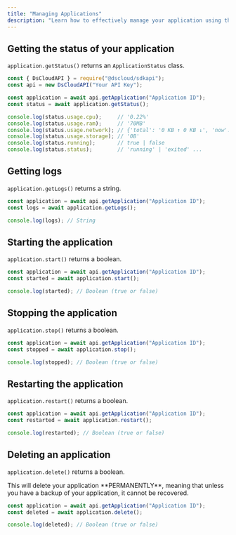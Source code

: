 ```yaml
---
title: "Managing Applications"
description: "Learn how to effectively manage your application using the Ds Cloud library. This guide covers accessing application status, viewing logs, starting, stopping, restarting, and deleting your application."
---
```


## Getting the status of your application

`application.getStatus()` returns an `ApplicationStatus` class.

```javascript
const { DsCloudAPI } = require("@dscloud/sdkapi");
const api = new DsCloudAPI("Your API Key");

const application = await api.getApplication("Application ID");
const status = await application.getStatus();

console.log(status.usage.cpu);     // '0.22%'
console.log(status.usage.ram);     // '70MB'
console.log(status.usage.network); // {'total': '0 KB ↑ 0 KB ↓', 'now': '0 KB ↑ 0 KB ↓'}
console.log(status.usage.storage); // '0B'
console.log(status.running);       // true | false
console.log(status.status);        // 'running' | 'exited' ...
```

## Getting logs

`application.getLogs()` returns a string.

```javascript
const application = await api.getApplication("Application ID");
const logs = await application.getLogs();

console.log(logs); // String
```

## Starting the application

`application.start()` returns a boolean.

```javascript
const application = await api.getApplication("Application ID");
const started = await application.start();

console.log(started); // Boolean (true or false)
```

## Stopping the application

`application.stop()` returns a boolean.

```javascript
const application = await api.getApplication("Application ID");
const stopped = await application.stop();

console.log(stopped); // Boolean (true or false)
```

## Restarting the application

`application.restart()` returns a boolean.

```javascript
const application = await api.getApplication("Application ID");
const restarted = await application.restart();

console.log(restarted); // Boolean (true or false)
```

## Deleting an application

`application.delete()` returns a boolean.

<Warning>
    This will delete your application **PERMANENTLY**, meaning that unless you have a backup of your application, it cannot be recovered.
</Warning>

```javascript
const application = await api.getApplication("Application ID");
const deleted = await application.delete();

console.log(deleted); // Boolean (true or false)
```